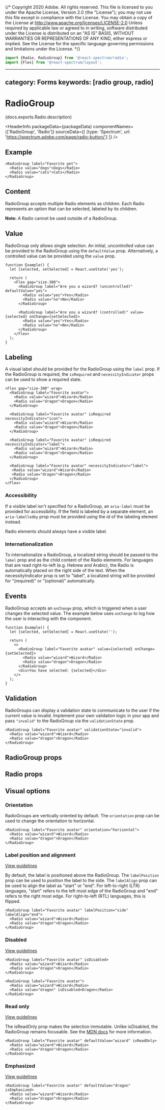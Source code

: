 {/* Copyright 2020 Adobe. All rights reserved.
This file is licensed to you under the Apache License, Version 2.0 (the "License");
you may not use this file except in compliance with the License. You may obtain a copy
of the License at http://www.apache.org/licenses/LICENSE-2.0
Unless required by applicable law or agreed to in writing, software distributed under
the License is distributed on an "AS IS" BASIS, WITHOUT WARRANTIES OR REPRESENTATIONS
OF ANY KIND, either express or implied. See the License for the specific language
governing permissions and limitations under the License. */}



```jsx import
import {Radio, RadioGroup} from '@react-spectrum/radio';
import {Flex} from '@react-spectrum/layout';
```

---
category: Forms
keywords: [radio group, radio]
---

# RadioGroup

<p>{docs.exports.Radio.description}</p>

<HeaderInfo
  packageData={packageData}
  componentNames={['RadioGroup', 'Radio']}
  sourceData={[
  {type: 'Spectrum', url: 'https://spectrum.adobe.com/page/radio-button/'}
  ]} />

## Example

```tsx example
<RadioGroup label="Favorite pet">
  <Radio value="dogs">Dogs</Radio>
  <Radio value="cats">Cats</Radio>
</RadioGroup>
```

## Content

RadioGroup accepts multiple Radio elements as children.
Each Radio represents an option that can be selected, labeled by its children.

**Note:** A Radio cannot be used outside of a RadioGroup.

## Value

RadioGroup only allows single selection. An initial, uncontrolled value can be provided to the RadioGroup using the `defaultValue` prop.
Alternatively, a controlled value can be provided using the `value` prop.

```tsx example
function Example() {
  let [selected, setSelected] = React.useState('yes');

  return (
    <Flex gap="size-300">
      <RadioGroup label="Are you a wizard? (uncontrolled)" defaultValue="yes">
        <Radio value="yes">Yes</Radio>
        <Radio value="no">No</Radio>
      </RadioGroup>

      <RadioGroup label="Are you a wizard? (controlled)" value={selected} onChange={setSelected}>
        <Radio value="yes">Yes</Radio>
        <Radio value="no">No</Radio>
      </RadioGroup>
    </Flex>
  );
}
```

## Labeling
A visual label should be provided for the RadioGroup using the `label` prop. If the RadioGroup is required, the `isRequired` and
`necessityIndicator` props can be used to show a required state.

```tsx example
<Flex gap="size-300" wrap>
  <RadioGroup label="Favorite avatar">
    <Radio value="wizard">Wizard</Radio>
    <Radio value="dragon">Dragon</Radio>
  </RadioGroup>

  <RadioGroup label="Favorite avatar" isRequired necessityIndicator="icon">
    <Radio value="wizard">Wizard</Radio>
    <Radio value="dragon">Dragon</Radio>
  </RadioGroup>

  <RadioGroup label="Favorite avatar" isRequired necessityIndicator="label">
    <Radio value="wizard">Wizard</Radio>
    <Radio value="dragon">Dragon</Radio>
  </RadioGroup>

  <RadioGroup label="Favorite avatar" necessityIndicator="label">
   <Radio value="wizard">Wizard</Radio>
   <Radio value="dragon">Dragon</Radio>
  </RadioGroup>
</Flex>
```
### Accessibility

If a visible label isn't specified for a RadioGroup, an `aria-label` must be provided for accessibility. If the field is labeled by a separate element, an `aria-labelledby` prop must be provided using the id of the labeling element instead.

Radio elements should always have a visible label.

### Internationalization

To internationalize a RadioGroup, a localized string should be passed to the `label` prop and as the child content of the Radio elements.
For languages that are read right-to-left (e.g. Hebrew and Arabic), the Radio is automatically placed on the right side of the text. When the necessityIndicator prop is set to "label", a localized string will be provided for "(required)" or "(optional)" automatically.

## Events

RadioGroup accepts an `onChange` prop, which is triggered when a user changes the selected value.
The example below uses `onChange` to log how the user is interacting with the component.

```tsx example
function Example() {
  let [selected, setSelected] = React.useState('');

  return (
    <>
      <RadioGroup label="Favorite avatar" value={selected} onChange={setSelected}>
        <Radio value="wizard">Wizard</Radio>
        <Radio value="dragon">Dragon</Radio>
      </RadioGroup>
      <div>You have selected: {selected}</div>
    </>
  );
}
```

## Validation

RadioGroups can display a validation state to communicate to the user if the current value is invalid.
Implement your own validation logic in your app and pass `"invalid"` to the RadioGroup via the `validationState` prop.

```tsx example
<RadioGroup label="Favorite avatar" validationState="invalid">
  <Radio value="wizard">Wizard</Radio>
  <Radio value="dragon">Dragon</Radio>
</RadioGroup>
```

## RadioGroup props

<PropTable component={docs.exports.RadioGroup} links={docs.links} />

## Radio props

<PropTable component={docs.exports.Radio} links={docs.links} />

## Visual options

### Orientation

RadioGroups are vertically oriented by default.
The `orientation` prop can be used to change the orientation to horizontal.

```tsx example
<RadioGroup label="Favorite avatar" orientation="horizontal">
  <Radio value="wizard">Wizard</Radio>
  <Radio value="dragon">Dragon</Radio>
</RadioGroup>
```

### Label position and alignment
[View guidelines](https://spectrum.adobe.com/page/radio-button/#Label)

By default, the label is positioned above the RadioGroup.
The `labelPosition` prop can be used to position the label to the side. The `labelAlign` prop can
be used to align the label as "start" or "end".
For left-to-right (LTR) languages, "start" refers to the left most edge of the RadioGroup
and "end" refers to the right most edge. For right-to-left (RTL) languages, this is flipped.

```tsx example
<RadioGroup label="Favorite avatar" labelPosition="side" labelAlign="end">
  <Radio value="wizard">Wizard</Radio>
  <Radio value="dragon">Dragon</Radio>
</RadioGroup>
```

### Disabled
[View guidelines](https://spectrum.adobe.com/page/radio-button/#Disabled)

```tsx example
<RadioGroup label="Favorite avatar" isDisabled>
  <Radio value="wizard">Wizard</Radio>
  <Radio value="dragon">Dragon</Radio>
</RadioGroup>
```

```tsx example
<RadioGroup label="Favorite avatar">
  <Radio value="wizard">Wizard</Radio>
  <Radio value="dragon" isDisabled>Dragon</Radio>
</RadioGroup>
```

### Read only
[View guidelines](https://spectrum.adobe.com/page/radio-button/#Read-only)

The isReadOnly prop makes the selection immutable. Unlike isDisabled, the RadioGroup remains focusable.
See the [MDN docs](https://developer.mozilla.org/en-US/docs/Web/HTML/Attributes/readonly) for more information.

```tsx example
<RadioGroup label="Favorite avatar" defaultValue="wizard" isReadOnly>
  <Radio value="wizard">Wizard</Radio>
  <Radio value="dragon">Dragon</Radio>
</RadioGroup>
```

### Emphasized
[View guidelines](https://spectrum.adobe.com/page/radio-button/#Emphasis)

```tsx example
<RadioGroup label="Favorite avatar" defaultValue="dragon" isEmphasized>
  <Radio value="wizard">Wizard</Radio>
  <Radio value="dragon">Dragon</Radio>
</RadioGroup>
```
